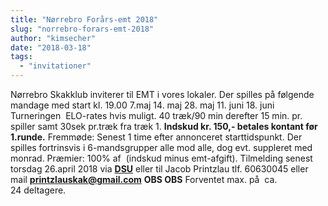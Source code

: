 ```yaml
---
title: "Nørrebro Forårs-emt 2018"
slug: "norrebro-forars-emt-2018"
author: "kimsecher"
date: "2018-03-18"
tags: 
  - "invitationer"
---
```


Nørrebro Skakklub inviterer til EMT i vores lokaler. Der spilles på følgende mandage med start kl. 19.00 7.maj 14. maj 28. maj 11. juni 18. juni Turneringen  ELO-rates hvis muligt. 40 træk/90 min derefter 15 min. pr. spiller samt 30sek pr.træk fra træk 1. **Indskud kr. 150,- betales kontant før 1.runde.** Fremmøde: Senest 1 time efter annonceret starttidspunkt. Der spilles fortrinsvis i 6-mandsgrupper alle mod alle, dog evt. suppleret med monrad. Præmier: 100% af  (indskud minus emt-afgift). Tilmelding senest torsdag 26.april 2018 via **[DSU](https://turnering.skak.dk/TournamentActive/Details?tourId=24989)** eller til Jacob Printzlau tlf. 60630045 eller mail [**printzlauskak@gmail.com**](mailto:printzlauskak@gmail.com) **OBS OBS** Forventet max. på  ca. 24 deltagere.

